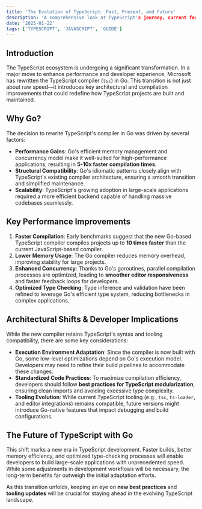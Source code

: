 ```yaml
---
title: 'The Evolution of TypeScript: Past, Present, and Future'
description: 'A comprehensive look at TypeScript's journey, current features, and upcoming innovations.'
date: '2025-01-22'
tags: ['TYPESCRIPT', 'JAVASCRIPT', 'GUIDE']
---
```


## Introduction

The TypeScript ecosystem is undergoing a significant transformation. In a major move to enhance performance and developer experience, Microsoft has rewritten the TypeScript compiler (`tsc`) in Go. This transition is not just about raw speed—it introduces key architectural and compilation improvements that could redefine how TypeScript projects are built and maintained.

## Why Go?

The decision to rewrite TypeScript's compiler in Go was driven by several factors:

- **Performance Gains**: Go's efficient memory management and concurrency model make it well-suited for high-performance applications, resulting in **5-10x faster compilation times**.
- **Structural Compatibility**: Go's idiomatic patterns closely align with TypeScript's existing compiler architecture, ensuring a smooth transition and simplified maintenance.
- **Scalability**: TypeScript's growing adoption in large-scale applications required a more efficient backend capable of handling massive codebases seamlessly.

## Key Performance Improvements

1. **Faster Compilation**: Early benchmarks suggest that the new Go-based TypeScript compiler compiles projects up to **10 times faster** than the current JavaScript-based compiler.
2. **Lower Memory Usage**: The Go compiler reduces memory overhead, improving stability for large projects.
3. **Enhanced Concurrency**: Thanks to Go's goroutines, parallel compilation processes are optimized, leading to **smoother editor responsiveness** and faster feedback loops for developers.
4. **Optimized Type Checking**: Type inference and validation have been refined to leverage Go's efficient type system, reducing bottlenecks in complex applications.

## Architectural Shifts & Developer Implications

While the new compiler retains TypeScript's syntax and tooling compatibility, there are some key considerations:

- **Execution Environment Adaptation**: Since the compiler is now built with Go, some low-level optimizations depend on Go's execution model. Developers may need to refine their build pipelines to accommodate these changes.
- **Standardized Code Practices**: To maximize compilation efficiency, developers should follow **best practices for TypeScript modularization**, ensuring clean imports and avoiding excessive type complexity.
- **Tooling Evolution**: While current TypeScript tooling (e.g., `tsc`, `ts-loader`, and editor integrations) remains compatible, future versions might introduce Go-native features that impact debugging and build configurations.

## The Future of TypeScript with Go

This shift marks a new era in TypeScript development. Faster builds, better memory efficiency, and optimized type-checking processes will enable developers to build large-scale applications with unprecedented speed. While some adjustments in development workflows will be necessary, the long-term benefits far outweigh the initial adaptation efforts.

As this transition unfolds, keeping an eye on **new best practices** and **tooling updates** will be crucial for staying ahead in the evolving TypeScript landscape.
